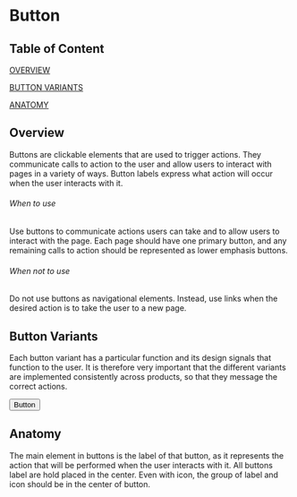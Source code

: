 
<style>{`

.header {
    color: #D1036F;
}

.code-snippet {
    background-color: ${colors.grey[8]};
}

.fraction-size {
    height: 30rem
}

`}</style>

<Meta title="Components/Button Documentation" components={Button}/>

# Button

## Table of Content
[OVERVIEW](#overview)  

[BUTTON VARIANTS](#button-variants)

[ANATOMY](#anatomy)

## Overview 
Buttons are clickable elements that are used to trigger actions. 
They communicate calls to action to the user and allow users to interact with pages in a variety of ways. Button labels 
express what action will occur when the user interacts with it.

<h6 className={'header'}>When to use</h6>

Use buttons to communicate actions users can take and to allow users to interact with the page. 
Each page should have one primary button, and any remaining calls to action should be represented as lower emphasis buttons.

<h6 className={'header'}>When not to use</h6>

Do not use buttons as navigational elements. Instead, use links when the desired action is to take the user to a new page.

## Button Variants
Each button variant has a particular function and its design signals that function to the user. 
It is therefore very important that the different variants are implemented consistently across products, 
so that they message the correct actions.

<Canvas className="code-snippet">
    <Button>Button</Button>
</Canvas>

## Anatomy
The main element in buttons is the label of that button, 
as it represents the action that will be performed when the user interacts with it. All buttons label are hold 
placed in the center. Even with icon, the group of label and icon should be in the center of button.